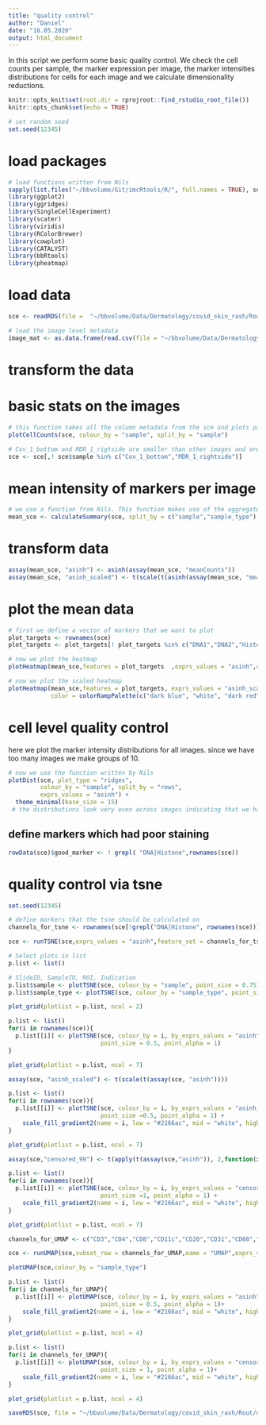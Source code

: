```yaml
---
title: "quality control"
author: "Daniel"
date: "18.05.2020"
output: html_document
---
```


In this script we perform some basic quality control. We check the cell counts per sample, the marker expression per image, the marker intensities distributions for cells for each image and we calculate dimensionality reductions.

```r
knitr::opts_knit$set(root.dir = rprojroot::find_rstudio_root_file())
knitr::opts_chunk$set(echo = TRUE)
```


```r
# set random seed
set.seed(12345)
```

# load packages

```r
# load functions written from Nils
sapply(list.files("~/bbvolume/Git/imcRtools/R/", full.names = TRUE), source)
library(ggplot2)
library(ggridges)
library(SingleCellExperiment)
library(scater)
library(viridis)
library(RColorBrewer)
library(cowplot)
library(CATALYST)
library(bbRtools)
library(pheatmap)
```

# load data

```r
sce <- readRDS(file =  "~/bbvolume/Data/Dermatology/covid_skin_rash/Rout/data/sce_protein.rds")

# load the image level metadata
image_mat <- as.data.frame(read.csv(file = "~/bbvolume/Data/Dermatology/covid_skin_rash/processed/cpout/Image.csv",stringsAsFactors = FALSE))
```

# transform the data

# basic stats on the images

```r
# this function takes all the column metadata from the sce and plots parts thereof
plotCellCounts(sce, colour_by = "sample", split_by = "sample")
```

```r
# Cov_1_bottom and MDR_1_rigtside are smaller than other images and are duplicates we will remove them from the further analysis to have consistenly 1 mm2 images per patient.
sce <- sce[,! sce$sample %in% c("Cov_1_bottom","MDR_1_rightside")]
```


# mean intensity of markers per image

```r
# we use a function from Nils. This function makes use of the aggregate function to calculate the mean for each channel over all specified groups
mean_sce <- calculateSummary(sce, split_by = c("sample","sample_type"), exprs_values = "counts")
``` 

# transform data

```r
assay(mean_sce, "asinh") <- asinh(assay(mean_sce, "meanCounts"))
assay(mean_sce, "asinh_scaled") <- t(scale(t(asinh(assay(mean_sce, "meanCounts")))))
```

# plot the mean data

```r
# first we define a vector of markers that we want to plot
plot_targets <- rownames(sce)
plot_targets <- plot_targets[! plot_targets %in% c("DNA1","DNA2","HistoneH3")]

# now we plot the heatmap
plotHeatmap(mean_sce,features = plot_targets  ,exprs_values = "asinh",colour_columns_by = c("sample","sample_type"),color = viridis(100))
```

```r
# now we plot the scaled heatmap
plotHeatmap(mean_sce,features = plot_targets, exprs_values = "asinh_scaled", colour_columns_by = c("sample","sample_type"), zlim = c(-3,3),
            color = colorRampPalette(c("dark blue", "white", "dark red"))(100))
```

#  cell level quality control
here we plot the marker intensity distributions for all images. since we have too many images we make groups of 10.

```r
# now we use the function written by Nils
plotDist(sce, plot_type = "ridges", 
         colour_by = "sample", split_by = "rows", 
         exprs_values = "asinh") + 
  theme_minimal(base_size = 15)
 # the distributions look very even across images indicating that we have no major batch effects.

```
## define markers which had poor staining

```r
rowData(sce)$good_marker <- ! grepl( "DNA|Histone",rownames(sce))
```


# quality control via tsne

```r
set.seed(12345)

# define markers that the tsne should be calculated on
channels_for_tsne <- rownames(sce[!grepl("DNA|Histone", rownames(sce))])

sce <- runTSNE(sce,exprs_values = "asinh",feature_set = channels_for_tsne,external_neighbors = TRUE)

```

```r
# Select plots in list
p.list <- list()

# SlideID, SampleID, ROI, Indication
p.list$sample <- plotTSNE(sce, colour_by = "sample", point_size = 0.75)
p.list$sample_type <- plotTSNE(sce, colour_by = "sample_type", point_size = 0.75)

plot_grid(plotlist = p.list, ncol = 2)
```

```r
p.list <- list()
for(i in rownames(sce)){
  p.list[[i]] <- plotTSNE(sce, colour_by = i, by_exprs_values = "asinh", 
                          point_size = 0.5, point_alpha = 1)
}

plot_grid(plotlist = p.list, ncol = 7)
```

```r
assay(sce, "asinh_scaled") <- t(scale(t(assay(sce, "asinh"))))

p.list <- list()
for(i in rownames(sce)){
  p.list[[i]] <- plotTSNE(sce, colour_by = i, by_exprs_values = "asinh_scaled", 
                          point_size =0.5, point_alpha = 1) +
    scale_fill_gradient2(name = i, low = "#2166ac", mid = "white", high = "#b2182b")
}

plot_grid(plotlist = p.list, ncol = 7)

```


```r

assay(sce,"censored_99") <- t(apply(t(assay(sce,"asinh")), 2,function(x){censor_dat(x,0.99,symmetric = FALSE)}))

p.list <- list()
for(i in rownames(sce)){
  p.list[[i]] <- plotTSNE(sce, colour_by = i, by_exprs_values = "censored_99", 
                          point_size =1, point_alpha = 1) +
    scale_fill_gradient2(name = i, low = "#2166ac", mid = "white", high = "#b2182b")
}

plot_grid(plotlist = p.list, ncol = 7)

```


```r
channels_for_UMAP <- c("CD3","CD4","CD8","CD11c","CD20","CD31","CD68","CD163","CD303","Langerin","E-cad","DC_LAMP","SMA","HLADR","MPO")

sce <- runUMAP(sce,subset_row = channels_for_UMAP,name = "UMAP",exprs_values = "asinh")
```

```r
plotUMAP(sce,colour_by = "sample_type")
```

```r
p.list <- list()
for(i in channels_for_UMAP){
  p.list[[i]] <- plotUMAP(sce, colour_by = i, by_exprs_values = "asinh", 
                          point_size = 0.5, point_alpha = 1)+
    scale_fill_gradient2(name = i, low = "#2166ac", mid = "white", high = "#b2182b")
}

plot_grid(plotlist = p.list, ncol = 4)
```

```r
p.list <- list()
for(i in channels_for_UMAP){
  p.list[[i]] <- plotUMAP(sce, colour_by = i, by_exprs_values = "censored_99", 
                          point_size = 1, point_alpha = 1)+
    scale_fill_gradient2(name = i, low = "#2166ac", mid = "white", high = "#b2182b")
}

plot_grid(plotlist = p.list, ncol = 4)
```


```r

saveRDS(sce, file = "~/bbvolume/Data/Dermatology/covid_skin_rash/Rout/data/sce_protein.rds")

```


















